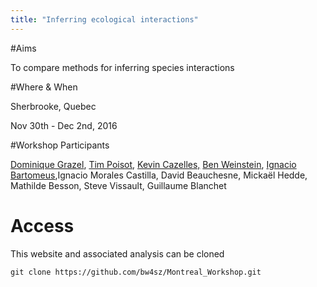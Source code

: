 ```yaml
---
title: "Inferring ecological interactions"
---
```


#Aims

To compare methods for inferring species interactions

#Where & When

Sherbrooke, Quebec

Nov 30th - Dec 2nd, 2016

#Workshop Participants

[Dominique Grazel](), [Tim Poisot](), [Kevin Cazelles,]() [Ben Weinstein](), [Ignacio Bartomeus](),Ignacio Morales Castilla, David Beauchesne, Mickaël Hedde, Mathilde Besson, Steve Vissault, Guillaume Blanchet

# Access

This website and associated analysis can be cloned

```{}
git clone https://github.com/bw4sz/Montreal_Workshop.git
```
